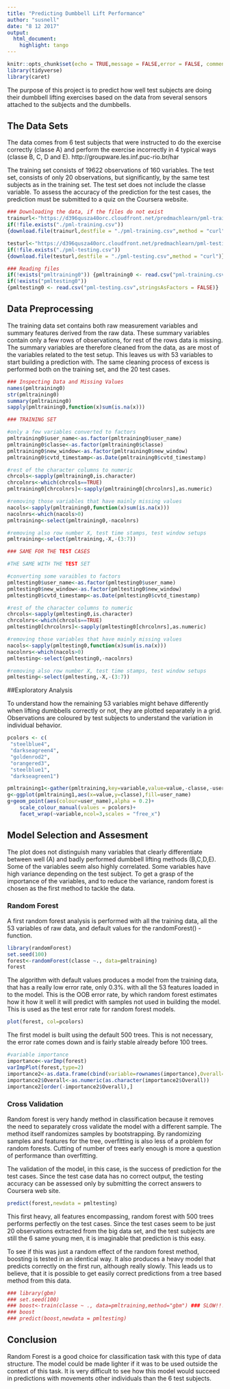 ```yaml
---
title: "Predicting Dumbbell Lift Performance"
author: "susnell"
date: "8 12 2017"
output: 
  html_document: 
    highlight: tango
---
```


```r
knitr::opts_chunk$set(echo = TRUE,message = FALSE,error = FALSE, comment = "", warning = FALSE)
library(tidyverse)
library(caret)
```

The purpose of this project is to predict how well test subjects are doing their dumbbell lifting exercises based on the data from several sensors attached to the subjects and the dumbbells.

## The Data Sets

The data comes from 6 test subjects that were instructed to do the exercise correctly (classe A) and perform the exercise incorrectly in 4 typical ways (classe B, C, D and E). http://groupware.les.inf.puc-rio.br/har

The training set consists of 19622 observations of 160 variables. The test set, consists of only 20 observations, but significantly, by the same test subjects as in the training set. The test set does not include the classe variable. To assess the accuracy of the prediction for the test cases, the prediction must be submitted to a quiz on the Coursera website.
```r
### Downloading the data, if the files do not exist
trainurl<-"https://d396qusza40orc.cloudfront.net/predmachlearn/pml-training.csv"
if(!file.exists("./pml-training.csv"))
{download.file(trainurl,destfile = "./pml-training.csv",method = "curl")}

testurl<-"https://d396qusza40orc.cloudfront.net/predmachlearn/pml-testing.csv"
if(!file.exists("./pml-testing.csv"))
{download.file(testurl,destfile = "./pml-testing.csv",method = "curl")}
```


```r
### Reading files
if(!exists("pmltraining0")) {pmltraining0 <- read.csv("pml-training.csv",stringsAsFactors = FALSE)}
if(!exists("pmltesting0"))
{pmltesting0 <- read.csv("pml-testing.csv",stringsAsFactors = FALSE)}
```


## Data Preprocessing

The training data set contains both raw measurement variables and summary features derived from the raw data. These summary variables contain only a few rows of observations, for rest of the rows data is missing. The summary variables are therefore cleaned from the data, as are most of the variables related to the test setup. This leaves us with 53 variables to start building a prediction with. The same cleaning process of excess is performed both on the training set, and the 20 test cases.

```r
### Inspecting Data and Missing Values
names(pmltraining0)
str(pmltraining0)
summary(pmltraining0)
sapply(pmltraining0,function(x)sum(is.na(x)))
```


```r
### TRAINING SET

#only a few variables converted to factors
pmltraining0$user_name<-as.factor(pmltraining0$user_name)
pmltraining0$classe<-as.factor(pmltraining0$classe)
pmltraining0$new_window<-as.factor(pmltraining0$new_window)
pmltraining0$cvtd_timestamp<-as.Date(pmltraining0$cvtd_timestamp)

#rest of the character columns to numeric
chrcols<-sapply(pmltraining0,is.character)
chrcolnrs<-which(chrcols==TRUE)
pmltraining0[chrcolnrs]<-sapply(pmltraining0[chrcolnrs],as.numeric)

#removing those variables that have mainly missing values
nacols<-sapply(pmltraining0,function(x)sum(is.na(x)))
nacolnrs<-which(nacols>0)
pmltraining<-select(pmltraining0,-nacolnrs) 

#removing also row number X, test time stamps, test window setups
pmltraining<-select(pmltraining,-X,-(3:7)) 

### SAME FOR THE TEST CASES
```

```r
#THE SAME WITH THE TEST SET

#converting some varaibles to factors
pmltesting0$user_name<-as.factor(pmltesting0$user_name)
pmltesting0$new_window<-as.factor(pmltesting0$new_window)
pmltesting0$cvtd_timestamp<-as.Date(pmltesting0$cvtd_timestamp)

#rest of the character columns to numeric
chrcols<-sapply(pmltesting0,is.character)
chrcolnrs<-which(chrcols==TRUE)
pmltesting0[chrcolnrs]<-sapply(pmltesting0[chrcolnrs],as.numeric)

#removing those variables that have mainly missing values
nacols<-sapply(pmltesting0,function(x)sum(is.na(x)))
nacolnrs<-which(nacols>0)
pmltesting<-select(pmltesting0,-nacolnrs) 

#removing also row number X, test time stamps, test window setups
pmltesting<-select(pmltesting,-X,-(3:7)) 
```

##Exploratory Analysis

To understand how the remaining 53 variables might behave differently when lifting dumbbells correctly or not, they are plotted separately in a grid. Observations are coloured by test subjects to understand the variation in individual behavior.

```r
pcolors <- c(
 "steelblue4",
 "darkseagreen4",
 "goldenrod2",
 "orangered3",
 "steelblue1",
 "darkseagreen1")

pmltraining1<-gather(pmltraining,key=variable,value=value,-classe,-user_name)
g<-ggplot(pmltraining1,aes(x=value,y=classe),fill=user_name)
g+geom_point(aes(colour=user_name),alpha = 0.2)+
    scale_colour_manual(values = pcolors)+
    facet_wrap(~variable,ncol=3,scales = "free_x")
```

## Model Selection and Assesment

The plot does not distinguish many variables that clearly differentiate between well (A) and badly performed dumbbell lifting methods (B,C,D,E). Some of the variables seem also highly correlated. Some variables have high variance depending on the test subject. To get a grasp of the importance of the variables, and to reduce the variance, random forest is chosen as the first method to tackle the data.  

### Random Forest

A first random forest analysis is performed with all the training data, all the 53 variables of raw data, and default values for the randomForest() -function.

```r
library(randomForest)
set.seed(100)
forest<-randomForest(classe ~., data=pmltraining)
forest
```

The algorithm with default values produces a model from the training data, that has a really low error rate, only 0.3%. with all the 53 features loaded in to the model. This is the OOB error rate, by which random forest estimates how it how it well it will predict with samples not used in building the model. This is used as the test error rate for random forest models.
```r
plot(forest, col=pcolors)
```

The first model is built using the default 500 trees. This is not necessary, the error rate comes down and is fairly stable already before 100 trees. 

```r
#variable importance 
importance<-varImp(forest)
varImpPlot(forest,type=2)
importance2<-as.data.frame(cbind(variable=rownames(importance),Overall=importance$Overall))
importance2$Overall<-as.numeric(as.character(importance2$Overall))
importance2[order(-importance2$Overall),]

```


### Cross Validation

Random forest is very handy method in classification because it removes the need to separately cross validate the model with a different sample. The method itself randomizes samples by bootstrapping. By randomizing samples and features for the tree, overfitting is also less of a problem for random forests. Cutting of number of trees early enough is more a question of performance than overfitting.

The validation of the model, in this case, is the success of prediction for the test cases. Since the test case data has no correct output, the testing accuracy can be assessed only by submitting the correct answers to Coursera web site.

```r
predict(forest,newdata = pmltesting)
```

This first heavy, all features encompassing, random forest with 500 trees performs perfectly on the test cases. Since the test cases seem to be just 20 observations extracted from the big data set, and the test subjects are still the 6 same young men, it is imaginable that prediction is this easy. 

To see if this was just a random effect of the random forest method, boosting is tested in an identical way. It also produces a heavy model that predicts correctly on the first run, although really slowly. This leads us to believe, that it is possible to get easily correct predictions from a tree based method from this data.


```r
### library(gbm)
### set.seed(100)
### boost<-train(classe ~ ., data=pmltraining,method="gbm") ### SLOW!!!
### boost
### predict(boost,newdata = pmltesting)
```


## Conclusion

Random Forest is a good choice for classification task with this type of data structure. The model could be made lighter if it was to be used outside the context of this task. It is very difficult to see how this model would succeed in predictions with movements other individuals than the 6 test subjects.




